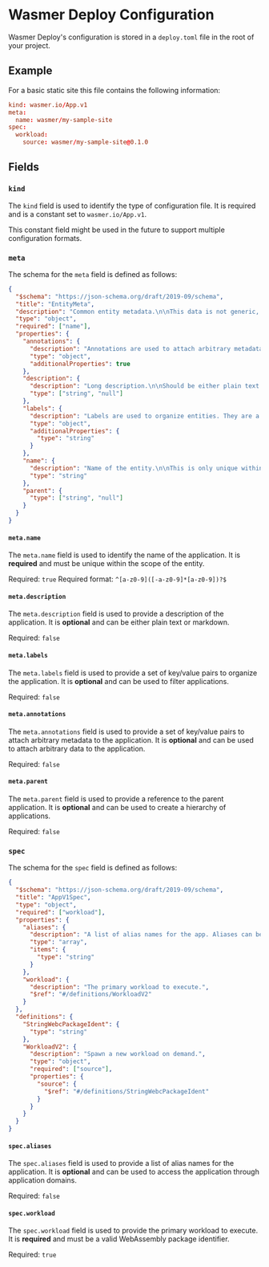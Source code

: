 
# Wasmer Deploy Configuration

Wasmer Deploy's configuration is stored in a `deploy.toml` file in the root of your project.

## Example

For a basic static site this file contains the following information:

```toml
kind: wasmer.io/App.v1
meta:
  name: wasmer/my-sample-site
spec:
  workload:
    source: wasmer/my-sample-site@0.1.0
```

## Fields

### `kind`

The `kind` field is used to identify the type of configuration file. It is required and is a constant set to `wasmer.io/App.v1`.

<Callout type="info" emoji="ℹ️">
  This constant field might be used in the future to support multiple
  configuration formats.
</Callout>

### `meta`

The schema for the `meta` field is defined as follows:

```json
{
  "$schema": "https://json-schema.org/draft/2019-09/schema",
  "title": "EntityMeta",
  "description": "Common entity metadata.\n\nThis data is not generic, and is the same for all entity kinds.",
  "type": "object",
  "required": ["name"],
  "properties": {
    "annotations": {
      "description": "Annotations are used to attach arbitrary metadata to entities. They can contain arbitrary (json-encodable) data.",
      "type": "object",
      "additionalProperties": true
    },
    "description": {
      "description": "Long description.\n\nShould be either plain text or markdown.",
      "type": ["string", "null"]
    },
    "labels": {
      "description": "Labels are used to organize entities. They are a set of simple key/value pairs.",
      "type": "object",
      "additionalProperties": {
        "type": "string"
      }
    },
    "name": {
      "description": "Name of the entity.\n\nThis is only unique within the scope of the entity.",
      "type": "string"
    },
    "parent": {
      "type": ["string", "null"]
    }
  }
}
```

#### `meta.name`

The `meta.name` field is used to identify the name of the application. It is **required** and must be unique within the scope of the entity.

Required: `true`
Required format: `^[a-z0-9]([-a-z0-9]*[a-z0-9])?$`

#### `meta.description`

The `meta.description` field is used to provide a description of the application. It is **optional** and can be either plain text or markdown.

Required: `false`

#### `meta.labels`

The `meta.labels` field is used to provide a set of key/value pairs to organize the application. It is **optional** and can be used to filter applications.

Required: `false`

#### `meta.annotations`

The `meta.annotations` field is used to provide a set of key/value pairs to attach arbitrary metadata to the application. It is **optional** and can be used to attach arbitrary data to the application.

Required: `false`

#### `meta.parent`

The `meta.parent` field is used to provide a reference to the parent application. It is **optional** and can be used to create a hierarchy of applications.

Required: `false`

### `spec`

The schema for the `spec` field is defined as follows:

```json
{
  "$schema": "https://json-schema.org/draft/2019-09/schema",
  "title": "AppV1Spec",
  "type": "object",
  "required": ["workload"],
  "properties": {
    "aliases": {
      "description": "A list of alias names for the app. Aliases can be used to access the app through app domains.",
      "type": "array",
      "items": {
        "type": "string"
      }
    },
    "workload": {
      "description": "The primary workload to execute.",
      "$ref": "#/definitions/WorkloadV2"
    }
  },
  "definitions": {
    "StringWebcPackageIdent": {
      "type": "string"
    },
    "WorkloadV2": {
      "description": "Spawn a new workload on demand.",
      "type": "object",
      "required": ["source"],
      "properties": {
        "source": {
          "$ref": "#/definitions/StringWebcPackageIdent"
        }
      }
    }
  }
}
```

#### `spec.aliases`

The `spec.aliases` field is used to provide a list of alias names for the application. It is **optional** and can be used to access the application through application domains.

Required: `false`

#### `spec.workload`

The `spec.workload` field is used to provide the primary workload to execute. It is **required** and must be a valid WebAssembly package identifier.

Required: `true`
